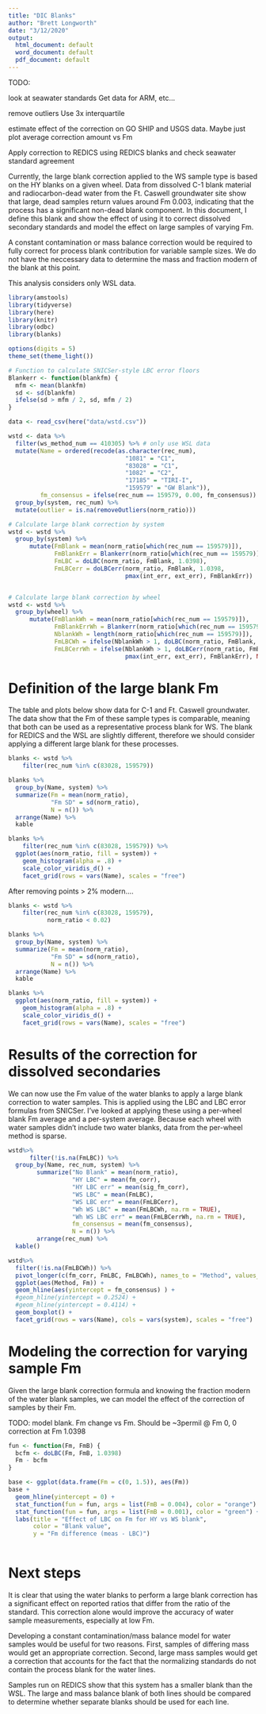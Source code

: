 ```yaml
---
title: "DIC Blanks"
author: "Brett Longworth"
date: "3/12/2020"
output:
  html_document: default
  word_document: default
  pdf_document: default
---
```


TODO: 

look at seawater standards
Get data for ARM, etc...

remove outliers
Use 3x interquartile

estimate effect of the correction on GO SHIP and USGS data.
Maybe just plot average correction amount vs Fm

Apply correction to REDICS using REDICS blanks and check seawater standard agreement


Currently, the large blank correction applied to the WS sample type is based on
the HY blanks on a given wheel. Data from dissolved C-1 blank material and
radiocarbon-dead water from the Ft. Caswell groundwater site show that large,
dead samples return values around Fm 0.003, indicating that the process has a
significant non-dead blank component. In this document, I define this blank and
show the effect of using it to correct dissolved secondary standards and model
the effect on large samples of varying Fm. 

A constant contamination or mass balance correction would be required to fully
correct for process blank contribution for variable sample sizes. We do not
have the neccessary data to determine the mass and fraction modern of the blank
at this point. 

This analysis considers only WSL data. 

```r
library(amstools)
library(tidyverse)
library(here)
library(knitr)
library(odbc)
library(blanks)

options(digits = 5)
theme_set(theme_light())

# Function to calculate SNICSer-style LBC error floors
Blankerr <- function(blankfm) {
  mfm <- mean(blankfm)
  sd <- sd(blankfm)
  ifelse(sd > mfm / 2, sd, mfm / 2)
}

data <- read_csv(here("data/wstd.csv"))

wstd <- data %>%
  filter(ws_method_num == 410305) %>% # only use WSL data
  mutate(Name = ordered(recode(as.character(rec_num), 
                                 "1081" = "C1", 
                                 "83028" = "C1", 
                                 "1082" = "C2", 
                                 "17185" = "TIRI-I",
                                 "159579" = "GW Blank")),
         fm_consensus = ifelse(rec_num == 159579, 0.00, fm_consensus)) %>%
  group_by(system, rec_num) %>%
  mutate(outlier = is.na(removeOutliers(norm_ratio))) 

# Calculate large blank correction by system
wstd <- wstd %>%
  group_by(system) %>%
      mutate(FmBlank = mean(norm_ratio[which(rec_num == 159579)]),
             FmBlankErr = Blankerr(norm_ratio[which(rec_num == 159579)]),
             FmLBC = doLBC(norm_ratio, FmBlank, 1.0398),
             FmLBCerr = doLBCerr(norm_ratio, FmBlank, 1.0398,
                                 pmax(int_err, ext_err), FmBlankErr))


# Calculate large blank correction by wheel
wstd <- wstd %>%
  group_by(wheel) %>%
      mutate(FmBlankWh = mean(norm_ratio[which(rec_num == 159579)]),
             FmBlankErrWh = Blankerr(norm_ratio[which(rec_num == 159579)]), 
             NblankWh = length(norm_ratio[which(rec_num == 159579)]),
             FmLBCWh = ifelse(NblankWh > 1, doLBC(norm_ratio, FmBlank, 1.0398), NA), # only calc for wheels with 2 blanks
             FmLBCerrWh = ifelse(NblankWh > 1, doLBCerr(norm_ratio, FmBlank, 1.0398,
                                 pmax(int_err, ext_err), FmBlankErr), NA))
```


# Definition of the large blank Fm

The table and plots below show data for C-1 and Ft. Caswell groundwater. The data show that the Fm of these sample types is comparable, meaning that both can be used as a representative process blank for WS. The blank for REDICS and the WSL are slightly different, therefore we should consider applying a different large blank for these processes.

```r
blanks <- wstd %>% 
	filter(rec_num %in% c(83028, 159579)) 

blanks %>%
  group_by(Name, system) %>%
  summarize(Fm = mean(norm_ratio),
            "Fm SD" = sd(norm_ratio),
            N = n()) %>%
  arrange(Name) %>%
  kable

blanks %>% 
	filter(rec_num %in% c(83028, 159579)) %>%
  ggplot(aes(norm_ratio, fill = system)) +
    geom_histogram(alpha = .8) +
    scale_color_viridis_d() +
    facet_grid(rows = vars(Name), scales = "free")
```

After removing points > 2% modern....

```r
blanks <- wstd %>% 
	filter(rec_num %in% c(83028, 159579),
	       norm_ratio < 0.02) 

blanks %>%
  group_by(Name, system) %>%
  summarize(Fm = mean(norm_ratio),
            "Fm SD" = sd(norm_ratio),
            N = n()) %>%
  arrange(Name) %>%
  kable

blanks %>% 
  ggplot(aes(norm_ratio, fill = system)) +
    geom_histogram(alpha = .8) +
    scale_color_viridis_d() +
    facet_grid(rows = vars(Name), scales = "free")

```



# Results of the correction for dissolved secondaries

We can now use the Fm value of the water blanks to apply a large blank correction to water samples. This is applied using the LBC and LBC error formulas from SNICSer. I've looked at applying these using a per-wheel blank Fm average and a per-system average. Because each wheel with water samples didn't include two water blanks, data from the per-wheel method is sparse.


```r
wstd%>% 
      filter(!is.na(FmLBC)) %>%
  group_by(Name, rec_num, system) %>%
        summarize("No Blank" = mean(norm_ratio), 
                  "HY LBC" = mean(fm_corr),
                  "HY LBC err" = mean(sig_fm_corr),
                  "WS LBC" = mean(FmLBC),
                  "WS LBC err" = mean(FmLBCerr),
                  "Wh WS LBC" = mean(FmLBCWh, na.rm = TRUE),
                  "Wh WS LBC err" = mean(FmLBCerrWh, na.rm = TRUE),
                  fm_consensus = mean(fm_consensus),
                  N = n()) %>%
        arrange(rec_num) %>%
  kable()
```


```r
wstd%>%
  filter(!is.na(FmLBCWh)) %>%
  pivot_longer(c(fm_corr, FmLBC, FmLBCWh), names_to = "Method", values_to = "Fm") %>%
  ggplot(aes(Method, Fm)) +
  geom_hline(aes(yintercept = fm_consensus) ) +
  #geom_hline(yintercept = 0.2524) +
  #geom_hline(yintercept = 0.4114) +
  geom_boxplot() +
  facet_grid(rows = vars(Name), cols = vars(system), scales = "free")
```


# Modeling the correction for varying sample Fm

Given the large blank correction formula and knowing the fraction modern of the water blank samples, we can model the effect of the correction of samples by their Fm. 

TODO: model blank. Fm change vs Fm. Should be ~3permil @ Fm 0, 0 correction at Fm 1.0398

```r

fun <- function(Fm, FmB) {
  bcfm <- doLBC(Fm, FmB, 1.0398)
  Fm - bcfm
}

base <- ggplot(data.frame(Fm = c(0, 1.5)), aes(Fm))
base + 
  geom_hline(yintercept = 0) +
  stat_function(fun = fun, args = list(FmB = 0.004), color = "orange") +
  stat_function(fun = fun, args = list(FmB = 0.001), color = "green") +
  labs(title = "Effect of LBC on Fm for HY vs WS blank",
       color = "Blank value",
       y = "Fm difference (meas - LBC)")
  
```

# Next steps

It is clear that using the water blanks to perform a large blank correction has a significant effect on reported ratios that differ from the ratio of the standard. This correction alone would improve the accuracy of water sample measurements, especially at low Fm. 

Developing a constant contamination/mass balance model for water samples would be useful for two reasons. First, samples of differing mass would get an appropriate correction. Second, large mass samples would get a correction that accounts for the fact that the normalizing standards do not contain the process blank for the water lines.

Samples run on REDICS show that this system has a smaller blank than the WSL. The large and mass balance blank of both lines should be compared to determine whether separate blanks should be used for each line.









